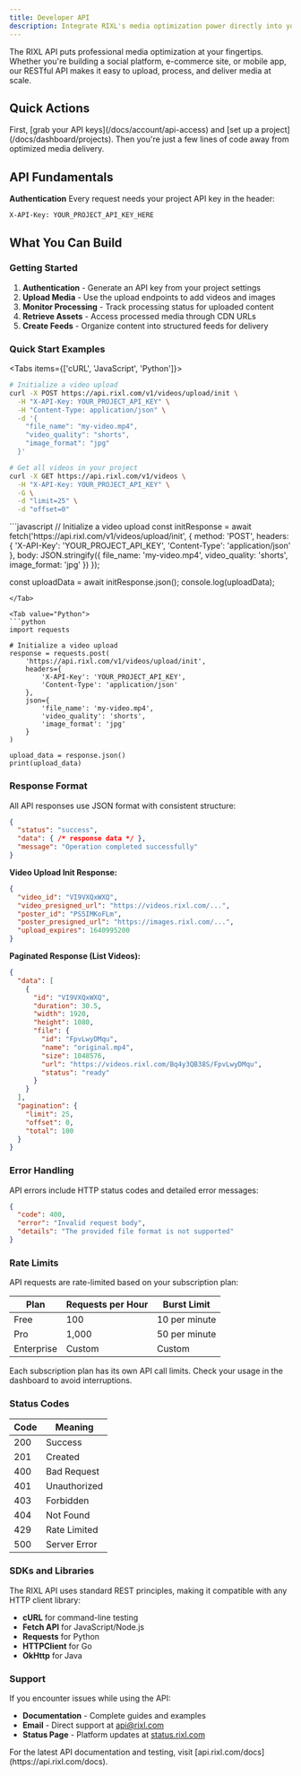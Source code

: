 ```yaml
---
title: Developer API
description: Integrate RIXL's media optimization power directly into your applications. Clean REST APIs, comprehensive SDKs, and everything you need to build amazing media experiences.
---
```



The RIXL API puts professional media optimization at your fingertips. Whether you're building a social platform, e-commerce site, or mobile app, our RESTful API makes it easy to upload, process, and deliver media at scale.

## Quick Actions

<div className="grid gap-6 sm:grid-cols-2 lg:grid-cols-3">
  <InteractiveCard
    title="Get API Keys"
    description="Generate secure project keys for API access."
    href="/docs/account/api-access"
    icon="Key"
  />
  <InteractiveCard
    title="Create Project"
    description="Set up a new project for organizing your media."
    href="/docs/dashboard/projects/create-project"
    icon="FolderPlus"
  />
  <InteractiveCard
    title="View Examples"
    description="Ready-to-use code snippets and implementation guides."
    href="#quick-start-examples"
    icon="Code"
  />
</div>

<Callout type="tip" title="Ready to integrate?">
  First, [grab your API keys](/docs/account/api-access) and [set up a project](/docs/dashboard/projects). Then you're just a few lines of code away from optimized media delivery.
</Callout>

## API Fundamentals

<div className="grid gap-6 sm:grid-cols-2 lg:grid-cols-4 mt-6">
  <InfoCard
    title="Base URL"
    description="https://api.rixl.com/v1"
    icon="Globe"
  />
  <InfoCard
    title="Authentication"
    description="X-API-Key header with project key"
    icon="Shield"
  />
  <InfoCard
    title="Format"
    description="JSON requests and responses"
    icon="FileText"
  />
  <InfoCard
    title="Rate Limits"
    description="1000 requests/minute per key"
    icon="Zap"
  />
</div>

**Authentication**
Every request needs your project API key in the header:
```
X-API-Key: YOUR_PROJECT_API_KEY_HERE
```

## What You Can Build

<div className="grid gap-6 sm:grid-cols-2 lg:grid-cols-3 mt-6">
  <InfoCard
    title="Smart Media Uploads"
    description="Drop any video or image into RIXL and get back multiple optimized formats, perfect for any device or connection."
    icon="Upload"
  />
  <InfoCard
    title="Dynamic Content Feeds"
    description="Create social-style feeds that automatically update as you add content. Perfect for user-generated content platforms."
    icon="Activity"
  />
  <InfoCard
    title="Real-time Processing"
    description="Track upload progress, monitor transcoding status, and get notified when your media is ready for delivery."
    icon="Monitor"
  />
  <InfoCard
    title="Global Media Delivery"
    description="Access your optimized assets through our global CDN with automatic edge caching and real-time transformations."
    icon="Zap"
  />
  <InfoCard
    title="Web Applications"
    description="Direct media uploads, real-time processing status, and CDN delivery integration for seamless user experiences."
    icon="Monitor"
  />
  <InfoCard
    title="Mobile Apps"
    description="Secure backend integration for user-generated content and automatic media optimization on any device."
    icon="Smartphone"
  />
</div>

### Getting Started

1. **Authentication** - Generate an API key from your project settings
2. **Upload Media** - Use the upload endpoints to add videos and images
3. **Monitor Processing** - Track processing status for uploaded content
4. **Retrieve Assets** - Access processed media through CDN URLs
5. **Create Feeds** - Organize content into structured feeds for delivery

### Quick Start Examples

<Tabs items={['cURL', 'JavaScript', 'Python']}>
<Tab value="cURL">
```bash
# Initialize a video upload
curl -X POST https://api.rixl.com/v1/videos/upload/init \
  -H "X-API-Key: YOUR_PROJECT_API_KEY" \
  -H "Content-Type: application/json" \
  -d '{
    "file_name": "my-video.mp4",
    "video_quality": "shorts",
    "image_format": "jpg"
  }'

# Get all videos in your project
curl -X GET https://api.rixl.com/v1/videos \
  -H "X-API-Key: YOUR_PROJECT_API_KEY" \
  -G \
  -d "limit=25" \
  -d "offset=0"
```
</Tab>

<Tab value="JavaScript">
```javascript
// Initialize a video upload
const initResponse = await fetch('https://api.rixl.com/v1/videos/upload/init', {
  method: 'POST',
  headers: {
    'X-API-Key': 'YOUR_PROJECT_API_KEY',
    'Content-Type': 'application/json'
  },
  body: JSON.stringify({
    file_name: 'my-video.mp4',
    video_quality: 'shorts',
    image_format: 'jpg'
  })
});

const uploadData = await initResponse.json();
console.log(uploadData);
```
</Tab>

<Tab value="Python">
```python
import requests

# Initialize a video upload
response = requests.post(
    'https://api.rixl.com/v1/videos/upload/init',
    headers={
        'X-API-Key': 'YOUR_PROJECT_API_KEY',
        'Content-Type': 'application/json'
    },
    json={
        'file_name': 'my-video.mp4',
        'video_quality': 'shorts',
        'image_format': 'jpg'
    }
)

upload_data = response.json()
print(upload_data)
```
</Tab>
</Tabs>

### Response Format

All API responses use JSON format with consistent structure:

```json
{
  "status": "success",
  "data": { /* response data */ },
  "message": "Operation completed successfully"
}
```

**Video Upload Init Response:**
```json
{
  "video_id": "VI9VXQxWXQ",
  "video_presigned_url": "https://videos.rixl.com/...",
  "poster_id": "PS5IMKoFLm", 
  "poster_presigned_url": "https://images.rixl.com/...",
  "upload_expires": 1640995200
}
```

**Paginated Response (List Videos):**
```json
{
  "data": [
    {
      "id": "VI9VXQxWXQ",
      "duration": 30.5,
      "width": 1920,
      "height": 1080,
      "file": {
        "id": "FpvLwyDMqu",
        "name": "original.mp4",
        "size": 1048576,
        "url": "https://videos.rixl.com/Bq4y3QB38S/FpvLwyDMqu",
        "status": "ready"
      }
    }
  ],
  "pagination": {
    "limit": 25,
    "offset": 0,
    "total": 100
  }
}
```

### Error Handling

API errors include HTTP status codes and detailed error messages:

```json
{
  "code": 400,
  "error": "Invalid request body",
  "details": "The provided file format is not supported"
}
```

### Rate Limits

API requests are rate-limited based on your subscription plan:

| Plan       | Requests per Hour | Burst Limit   |
|------------|-------------------|---------------|
| Free       | 100               | 10 per minute |
| Pro        | 1,000             | 50 per minute |
| Enterprise | Custom            | Custom        |

<Callout type="warning">
  Each subscription plan has its own API call limits. Check your usage in the dashboard to avoid interruptions.
</Callout>

### Status Codes

| Code | Meaning      |
|------|--------------|
| 200  | Success      |
| 201  | Created      |
| 400  | Bad Request  |
| 401  | Unauthorized |
| 403  | Forbidden    |
| 404  | Not Found    |
| 429  | Rate Limited |
| 500  | Server Error |

### SDKs and Libraries

The RIXL API uses standard REST principles, making it compatible with any HTTP client library:

- **cURL** for command-line testing
- **Fetch API** for JavaScript/Node.js
- **Requests** for Python
- **HTTPClient** for Go
- **OkHttp** for Java

### Support

If you encounter issues while using the API:

- **Documentation** - Complete guides and examples
- **Email** - Direct support at [api@rixl.com](mailto:api@rixl.com)
- **Status Page** - Platform updates at [status.rixl.com](https://status.rixl.com)

<Callout type="info">
  For the latest API documentation and testing, visit [api.rixl.com/docs](https://api.rixl.com/docs).
</Callout>
